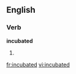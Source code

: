 
==English==

===Verb===
'''incubated'''

# {{past of|[[incubate]]}}

[[fr:incubated]]
[[vi:incubated]]
